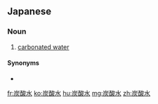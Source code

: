 {{also|碳酸水}}
==Japanese==
{{ja-kanjitab|たん|さん|すい|yomi=o}}

===Noun===
{{ja-noun|たんさんすい}}

# [[carbonated water]]

====Synonyms====
* {{ja-r|ソーダ水|ソーダすい}}

[[fr:炭酸水]]
[[ko:炭酸水]]
[[hu:炭酸水]]
[[mg:炭酸水]]
[[zh:炭酸水]]